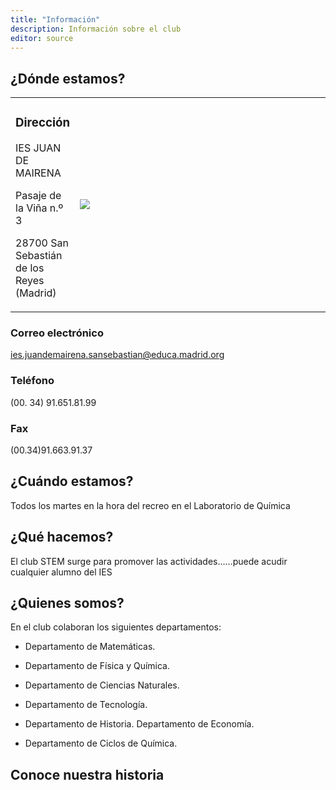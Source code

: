 ```yaml
---
title: "Información"
description: Información sobre el club 
editor: source
---
```


## ¿Dónde estamos?

+-------------------------------------------+---------------------------------------------------------------------------------------------------------------------------------------------------------------------------------------------------------------------------------------------------------------------------------------------------------------------------------------------------------------------------------------------------+
| ### Dirección                             | [![](https://www.educa2.madrid.org/web/educamadrid/principal/files/c899b8c3-456f-468a-959b-ec13ff0b69b7/Maps%20Mairena.jpg?t=1592753302401&largeSize=true)](https://www.google.es/maps/place/IES+Juan+de+Mairena/@40.549145,-3.6378938,17z/data=!3m1!4b1!4m6!3m5!1s0xd422cee5b363ab7:0xdd43d677299b8f0d!8m2!3d40.549141!4d-3.6353189!16s%2Fg%2F1tf6hysp?entry=ttu "Localización juan de Mairena") |
|                                           |                                                                                                                                                                                                                                                                                                                                                                                                   |
| IES JUAN DE MAIRENA                       |                                                                                                                                                                                                                                                                                                                                                                                                   |
|                                           |                                                                                                                                                                                                                                                                                                                                                                                                   |
| Pasaje de la Viña n.º 3                   |                                                                                                                                                                                                                                                                                                                                                                                                   |
|                                           |                                                                                                                                                                                                                                                                                                                                                                                                   |
| 28700 San Sebastián de los Reyes (Madrid) |                                                                                                                                                                                                                                                                                                                                                                                                   |
+-------------------------------------------+---------------------------------------------------------------------------------------------------------------------------------------------------------------------------------------------------------------------------------------------------------------------------------------------------------------------------------------------------------------------------------------------------+

### Correo electrónico

[ies.juandemairena.sansebastian\@educa.madrid.org](mailto:ies.juandemairena.sansebastian@educa.madrid.org)

### Teléfono

(00. 34) 91.651.81.99

### Fax

(00.34)91.663.91.37

## ¿Cuándo estamos?

Todos los martes en la hora del recreo en el Laboratorio de Química

## ¿Qué hacemos?

El club STEM surge para promover las actividades......puede acudir cualquier alumno del IES

## ¿Quienes somos?

En el club colaboran los siguientes departamentos:

-   Departamento de Matemáticas.

-   Departamento de Física y Química.

-   Departamento de Ciencias Naturales.

-   Departamento de Tecnología.

-   Departamento de Historia. Departamento de Economía.

-   Departamento de Ciclos de Química.

## Conoce nuestra historia
